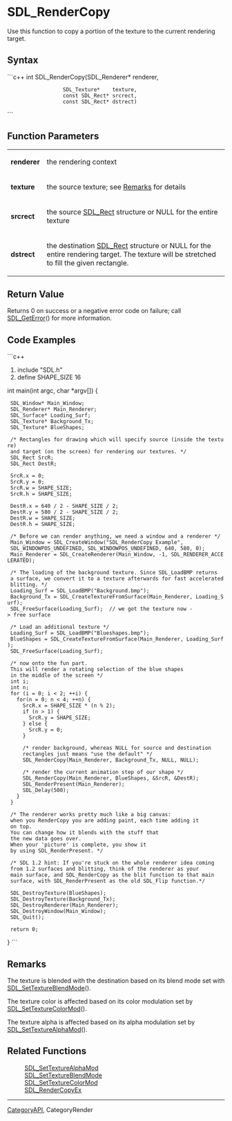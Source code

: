 <!-- pragma section-numbers off -->
<!-- pragma disable-camelcase -->
= SDL_RenderCopy =
Use this function to copy a portion of the texture to the current rendering target.


== Syntax ==
```c++
int SDL_RenderCopy(SDL_Renderer*   renderer,
                   SDL_Texture*    texture,
                   const SDL_Rect* srcrect,
                   const SDL_Rect* dstrect)
```
== Function Parameters ==
{|
|'''renderer''' 
|the rendering context 
|-
|'''texture''' 
|the source texture; see [[#Remarks|Remarks]] for details 
|-
|'''srcrect''' 
|the source [[SDL_Rect]] structure or NULL for the entire texture 
|-
|'''dstrect''' 
|the destination [[SDL_Rect]] structure or NULL for the entire rendering target.  The texture will be stretched to fill the given rectangle. 
|}


== Return Value ==
Returns 0 on success or a negative error code on failure; call [[SDL_GetError]]() for more information.

== Code Examples ==
```c++

#include "SDL.h"
#define SHAPE_SIZE 16

int main(int argc, char *argv[])
{
  SDL_Window* Main_Window;
  SDL_Renderer* Main_Renderer;
  SDL_Surface* Loading_Surf;
  SDL_Texture* Background_Tx;
  SDL_Texture* BlueShapes;

  /* Rectangles for drawing which will specify source (inside the texture)
  and target (on the screen) for rendering our textures. */
  SDL_Rect SrcR;
  SDL_Rect DestR;

  SrcR.x = 0;
  SrcR.y = 0;
  SrcR.w = SHAPE_SIZE;
  SrcR.h = SHAPE_SIZE;

  DestR.x = 640 / 2 - SHAPE_SIZE / 2;
  DestR.y = 580 / 2 - SHAPE_SIZE / 2;
  DestR.w = SHAPE_SIZE;
  DestR.h = SHAPE_SIZE;


  /* Before we can render anything, we need a window and a renderer */
  Main_Window = SDL_CreateWindow("SDL_RenderCopy Example",
  SDL_WINDOWPOS_UNDEFINED, SDL_WINDOWPOS_UNDEFINED, 640, 580, 0);
  Main_Renderer = SDL_CreateRenderer(Main_Window, -1, SDL_RENDERER_ACCELERATED);

  /* The loading of the background texture. Since SDL_LoadBMP returns
  a surface, we convert it to a texture afterwards for fast accelerated
  blitting. */
  Loading_Surf = SDL_LoadBMP("Background.bmp");
  Background_Tx = SDL_CreateTextureFromSurface(Main_Renderer, Loading_Surf);
  SDL_FreeSurface(Loading_Surf);  // we got the texture now -> free surface

  /* Load an additional texture */
  Loading_Surf = SDL_LoadBMP("Blueshapes.bmp");
  BlueShapes = SDL_CreateTextureFromSurface(Main_Renderer, Loading_Surf);
  SDL_FreeSurface(Loading_Surf);

  /* now onto the fun part.
  This will render a rotating selection of the blue shapes
  in the middle of the screen */
  int i;
  int n;
  for (i = 0; i < 2; ++i) {
    for(n = 0; n < 4; ++n) {
      SrcR.x = SHAPE_SIZE * (n % 2);
      if (n > 1) {
        SrcR.y = SHAPE_SIZE;
      } else {
        SrcR.y = 0;
      }

      /* render background, whereas NULL for source and destination
      rectangles just means "use the default" */
      SDL_RenderCopy(Main_Renderer, Background_Tx, NULL, NULL);

      /* render the current animation step of our shape */
      SDL_RenderCopy(Main_Renderer, BlueShapes, &SrcR, &DestR);
      SDL_RenderPresent(Main_Renderer);
      SDL_Delay(500);
    }
  }


  /* The renderer works pretty much like a big canvas:
  when you RenderCopy you are adding paint, each time adding it
  on top.
  You can change how it blends with the stuff that
  the new data goes over.
  When your 'picture' is complete, you show it
  by using SDL_RenderPresent. */

  /* SDL 1.2 hint: If you're stuck on the whole renderer idea coming
  from 1.2 surfaces and blitting, think of the renderer as your
  main surface, and SDL_RenderCopy as the blit function to that main
  surface, with SDL_RenderPresent as the old SDL_Flip function.*/

  SDL_DestroyTexture(BlueShapes);
  SDL_DestroyTexture(Background_Tx);
  SDL_DestroyRenderer(Main_Renderer);
  SDL_DestroyWindow(Main_Window);
  SDL_Quit();


  return 0;
}
```
== Remarks ==
The texture is blended with the destination based on its blend mode set with [[SDL_SetTextureBlendMode]]().

The texture color is affected based on its color modulation set by [[SDL_SetTextureColorMod]]().

The texture alpha is affected based on its alpha modulation set by [[SDL_SetTextureAlphaMod]]().

== Related Functions ==
: [[SDL_SetTextureAlphaMod]]
: [[SDL_SetTextureBlendMode]]
: [[SDL_SetTextureColorMod]]
: [[SDL_RenderCopyEx]]

----

[[CategoryAPI]], CategoryRender
